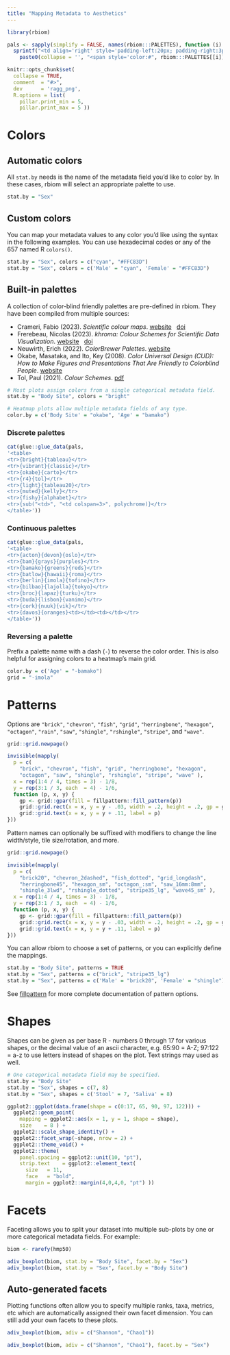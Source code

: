 ```yaml
---
title: "Mapping Metadata to Aesthetics"
---
```


```r
library(rbiom)

pals <- sapply(simplify = FALSE, names(rbiom:::PALETTES), function (i) {
  sprintf("<td align='right' style='padding-left:20px; padding-right:3px'>%s</td><td>%s</td>", i, 
    paste0(collapse = '', "<span style='color:#", rbiom:::PALETTES[[i]], "'>&#9608;</span>") )})

knitr::opts_chunk$set(
  collapse = TRUE,
  comment  = "#>",
  dev      = 'ragg_png',
  R.options = list(
    pillar.print_min = 5,
    pillar.print_max = 5 ))
```



# Colors


## Automatic colors

All `stat.by` needs is the name of the metadata field you'd like to color by.
In these cases, rbiom will select an appropriate palette to use.

``` r
stat.by = "Sex"
```



## Custom colors

You can map your metadata values to any color you'd like using the syntax 
in the following examples. You can use hexadecimal codes or any of the 657 
named R `colors()`.

``` r
stat.by = "Sex", colors = c("cyan", "#FFC83D")
stat.by = "Sex", colors = c('Male' = "cyan", 'Female' = "#FFC83D")
```


## Built-in palettes

A collection of color-blind friendly palettes are pre-defined in rbiom. They have been compiled from multiple sources:

* Crameri, Fabio (2023). *Scientific colour maps*. [website](https://www.fabiocrameri.ch/colourmaps/) &nbsp; [doi](https://doi.org/10.5281/zenodo.8409685)
* Frerebeau, Nicolas (2023). *khroma: Colour Schemes for Scientific Data Visualization*. [website](https://packages.tesselle.org/khroma/) &nbsp; [doi](https://doi.org/10.5281/zenodo.1472077)
* Neuwirth, Erich (2022). *ColorBrewer Palettes*. [website](http://colorbrewer2.org)
* Okabe, Masataka, and Ito, Key (2008). *Color Universal Design (CUD): How to Make Figures and Presentations That Are Friendly to Colorblind People*. [website](https://jfly.uni-koeln.de/color/)
* Tol, Paul (2021). *Colour Schemes*. [pdf](https://personal.sron.nl/~pault/data/colourschemes.pdf)


``` r
# Most plots assign colors from a single categorical metadata field.
stat.by = "Body Site", colors = "bright"

# Heatmap plots allow multiple metadata fields of any type.
color.by = c('Body Site' = "okabe", 'Age' = "bamako")
```

### Discrete palettes

```r
cat(glue::glue_data(pals,
'<table>
<tr>{bright}{tableau}</tr>
<tr>{vibrant}{classic}</tr>
<tr>{okabe}{carto}</tr>
<tr>{r4}{tol}</tr>
<tr>{light}{tableau20}</tr>
<tr>{muted}{kelly}</tr>
<tr>{fishy}{alphabet}</tr>
<tr>{sub("<td>", "<td colspan=3>", polychrome)}</tr>
</table>'))
```


### Continuous palettes

```r
cat(glue::glue_data(pals,
'<table>
<tr>{acton}{devon}{oslo}</tr>
<tr>{bam}{grays}{purples}</tr>
<tr>{bamako}{greens}{reds}</tr>
<tr>{batlow}{hawaii}{roma}</tr>
<tr>{berlin}{imola}{tofino}</tr>
<tr>{bilbao}{lajolla}{tokyo}</tr>
<tr>{broc}{lapaz}{turku}</tr>
<tr>{buda}{lisbon}{vanimo}</tr>
<tr>{cork}{nuuk}{vik}</tr>
<tr>{davos}{oranges}<td></td><td></td></tr>
</table>'))
```


### Reversing a palette

Prefix a palette name with a dash (`-`) to reverse the color order.
This is also helpful for assigning colors to a heatmap's main grid.
``` r
color.by = c('Age' = "-bamako")
grid = "-imola"
```






# Patterns

Options are `"brick"`, `"chevron"`, `"fish"`, `"grid"`, `"herringbone"`,
`"hexagon"`, `"octagon"`, `"rain"`, `"saw"`, `"shingle"`, `"rshingle"`,
`"stripe"`, and `"wave"`.

```r

grid::grid.newpage()

invisible(mapply(
  p = c(
    "brick", "chevron", "fish", "grid", "herringbone", "hexagon", 
    "octagon", "saw", "shingle", "rshingle", "stripe", "wave" ), 
  x = rep(1:4 / 4, times = 3) - 1/8, 
  y = rep(3:1 / 3, each  = 4) - 1/6, 
  function (p, x, y) {
    gp <- grid::gpar(fill = fillpattern::fill_pattern(p))
    grid::grid.rect(x = x, y = y - .03, width = .2, height = .2, gp = gp)
    grid::grid.text(x = x, y = y + .11, label = p)
}))

```


Pattern names can optionally be suffixed with modifiers to change the line 
width/style, tile size/rotation, and more.

```r

grid::grid.newpage()

invisible(mapply(
  p = c(
    "brick20", "chevron_2dashed", "fish_dotted", "grid_longdash", 
    "herringbone45", "hexagon_sm", "octagon_:sm", "saw_16mm:8mm", 
    "shingle_3lwd", "rshingle_dotted", "stripe35_lg", "wave45_sm" ), 
  x = rep(1:4 / 4, times = 3) - 1/8, 
  y = rep(3:1 / 3, each  = 4) - 1/6, 
  function (p, x, y) {
    gp <- grid::gpar(fill = fillpattern::fill_pattern(p))
    grid::grid.rect(x = x, y = y - .03, width = .2, height = .2, gp = gp)
    grid::grid.text(x = x, y = y + .11, label = p)
}))

```


You can allow rbiom to choose a set of patterns, or you can explicitly define
the mappings.

``` r
stat.by = "Body Site", patterns = TRUE
stat.by = "Sex", patterns = c("brick", "stripe35_lg")
stat.by = "Sex", patterns = c('Male' = "brick20", 'Female' = "shingle")
```

See [fillpattern](https://cmmr.github.io/fillpattern/reference/fill_pattern.html#pattern-names) 
for more complete documentation of pattern options.




# Shapes

Shapes can be given as per base R - numbers 0 through 17 for various shapes,
or the decimal value of an ascii character, e.g. 65:90 = A-Z; 97:122 = a-z to use 
letters instead of shapes on the plot. Text strings may used as well.


``` r
# One categorical metadata field may be specified.
stat.by = "Body Site"
stat.by = "Sex", shapes = c(7, 8)
stat.by = "Sex", shapes = c('Stool' = 7, 'Saliva' = 8)
```


```r
ggplot2::ggplot(data.frame(shape = c(0:17, 65, 90, 97, 122))) + 
  ggplot2::geom_point(
    mapping = ggplot2::aes(x = 1, y = 1, shape = shape),
    size    = 8 ) + 
  ggplot2::scale_shape_identity() +
  ggplot2::facet_wrap(~shape, nrow = 2) +
  ggplot2::theme_void() +
  ggplot2::theme(
    panel.spacing = ggplot2::unit(10, "pt"),
    strip.text    = ggplot2::element_text(
      size   = 11, 
      face   = "bold",
      margin = ggplot2::margin(4,0,4,0, "pt") ))
```



# Facets

Faceting allows you to split your dataset into multiple sub-plots by one or 
more categorical metadata fields. For example:

```r
biom <- rarefy(hmp50)

adiv_boxplot(biom, stat.by = "Body Site", facet.by = "Sex")
adiv_boxplot(biom, stat.by = "Sex", facet.by = "Body Site")
```

## Auto-generated facets

Plotting functions often allow you to specify multiple ranks, taxa, metrics, 
etc which are automatically assigned their own facet dimension. You can still
add your own facets to these plots.

```r
adiv_boxplot(biom, adiv = c("Shannon", "Chao1"))
```

```r
adiv_boxplot(biom, adiv = c("Shannon", "Chao1"), facet.by = "Sex")
```

